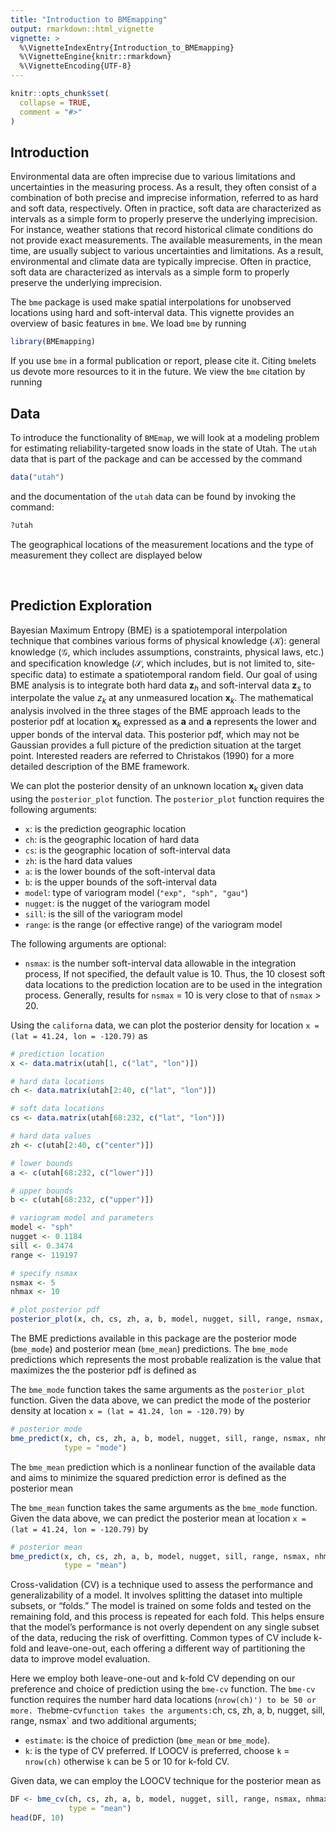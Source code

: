 ```yaml
---
title: "Introduction to BMEmapping"
output: rmarkdown::html_vignette
vignette: >
  %\VignetteIndexEntry{Introduction_to_BMEmapping}
  %\VignetteEngine{knitr::rmarkdown}
  %\VignetteEncoding{UTF-8}
---
```


```r
knitr::opts_chunk$set(
  collapse = TRUE,
  comment = "#>"
)
```

## Introduction

Environmental data are often imprecise due to various limitations and uncertainties in the measuring process. As a result, they often consist of a combination of both precise and imprecise information, referred to as hard and soft data, respectively. Often in practice, soft data are characterized as intervals as a simple form to properly preserve the underlying imprecision. For instance, weather stations that record historical climate conditions do not provide exact measurements. The available measurements, in the mean time, are usually subject to various uncertainties and limitations. As a result, environmental and climate data are typically imprecise. Often in practice, soft data are characterized as intervals as a simple form to properly preserve the underlying imprecision. 

The `bme` package is used make spatial interpolations for unobserved locations using hard and soft-interval data. This vignette provides an overview of basic features in `bme`. We load `bme` by running

```r
library(BMEmapping)
```

If you use `bme` in a formal publication or report, please cite it. Citing `bme`lets us devote more resources to it in the future. We view the `bme` citation by running



## Data

To introduce the functionality of `BMEmap`, we will look at a modeling problem for estimating reliability-targeted snow loads in the state of Utah. The `utah` data that is part of the package and can be accessed by the command

```r
data("utah")
```
and the documentation of the `utah` data can be found by invoking the command:

```r
?utah
```


The geographical locations of the measurement locations and the type of measurement they collect are displayed below

$~$
  
## Prediction Exploration
  
Bayesian Maximum Entropy (BME) is a spatiotemporal interpolation technique that combines various forms of physical knowledge ($\mathcal{K}$): general knowledge ($\mathcal{G}$, which includes assumptions, constraints, physical laws, etc.) and specification knowledge ($\mathcal{S}$, which includes, but is not limited to, site-specific data) to estimate a spatiotemporal random field. Our goal of using BME analysis is to integrate both hard data $\boldsymbol{z}_h$ and soft-interval data $\boldsymbol{z}_s$ to interpolate the value $z_k$ at any unmeasured location $\boldsymbol{x}_k$. The mathematical analysis involved in the three stages of the BME approach leads to the posterior pdf at location $\boldsymbol{x}_k$ expressed as
\begin{equation}\label{E7}
f_{\mathcal{K}}(z_k) = A^{-1} \int^{\boldsymbol{b}}_{\boldsymbol{a}} f_\mathcal{G} (\boldsymbol{z}_s | \boldsymbol{z}_h, z_k) d\boldsymbol{z}_s  f_\mathcal{G} (\boldsymbol{z}_h, z_k),
\end{equation}
$\boldsymbol{a}$ and $\boldsymbol{a}$ represents the lower and upper bonds of the interval data.
This posterior pdf, which may not be Gaussian provides a full picture of the prediction situation at the target point. Interested readers are referred to Christakos (1990) for a more detailed description of the BME framework.

We can plot the posterior density of an unknown location $\boldsymbol{x}_k$ given data using the `posterior_plot` function. The `posterior_plot` function requires the following arguments:
  
* `x`: is the prediction geographic location
* `ch`: is the geographic location of hard data
* `cs`: is the geographic location of soft-interval data
* `zh`: is the hard data values
* `a`: is the lower bounds of the soft-interval data 
* `b`: is the upper bounds of the soft-interval data 
* `model`: type of variogram model (`"exp", "sph", "gau"`)
* `nugget`: is the nugget of the variogram model
* `sill`: is the sill of the variogram model 
* `range`: is the range (or effective range) of the variogram model 

The following arguments are optional:
  
* `nsmax`: is the number soft-interval data allowable in the integration process, If not specified, the default value is 10. Thus, the 10 closest soft data locations to the prediction location are to be used in the integration process. Generally, results for `nsmax` = 10 is very close to that of `nsmax` > 20.

Using the `californa` data, we can plot the posterior density for location `x = (lat = 41.24, lon = -120.79)` as

```r
# prediction location
x <- data.matrix(utah[1, c("lat", "lon")]) 

# hard data locations
ch <- data.matrix(utah[2:40, c("lat", "lon")]) 

# soft data locations
cs <- data.matrix(utah[68:232, c("lat", "lon")])  

# hard data values
zh <- c(utah[2:40, c("center")])

# lower bounds
a <- c(utah[68:232, c("lower")]) 

# upper bounds
b <- c(utah[68:232, c("upper")]) 

# variogram model and parameters
model <- "sph"
nugget <- 0.1184
sill <- 0.3474
range <- 119197

# specify nsmax
nsmax <- 5
nhmax <- 10

# plot posterior pdf
posterior_plot(x, ch, cs, zh, a, b, model, nugget, sill, range, nsmax, nhmax)
```


The BME predictions available in this package are the posterior mode (`bme_mode`) and posterior mean (`bme_mean`) predictions. The `bme_mode` predictions which represents the most probable realization is the value that maximizes the the posterior pdf is defined as

\begin{equation}
\hat{z}_k = {arg}  \hspace{0.15em} {max} \hspace{0.2em} f_{\mathcal{K}}(z_k)
\end{equation}

The `bme_mode` function takes the same arguments as the `posterior_plot` function. Given the data above, we can predict the mode of the posterior density at location `x = (lat = 41.24, lon = -120.79)` by

```r
# posterior mode
bme_predict(x, ch, cs, zh, a, b, model, nugget, sill, range, nsmax, nhmax, 
            type = "mode")
```

The `bme_mean` prediction which is a nonlinear function of the available data and aims to minimize the squared prediction error is defined as the posterior mean  
\begin{equation}\label{eqn:post-mean}
\bar{z}_{k|\mathcal{K}} = \int z_k f_{\mathcal{K}}(z_k)d z_k, 
\end{equation}

The `bme_mean` function takes the same arguments as the `bme_mode` function. Given the data above, we can predict the posterior mean at location `x = (lat = 41.24, lon = -120.79)` by

```r
# posterior mean
bme_predict(x, ch, cs, zh, a, b, model, nugget, sill, range, nsmax, nhmax, 
            type = "mean")
```

Cross-validation (CV) is a technique used to assess the performance and generalizability of a model. It involves splitting the dataset into multiple subsets, or "folds." The model is trained on some folds and tested on the remaining fold, and this process is repeated for each fold. This helps ensure that the model's performance is not overly dependent on any single subset of the data, reducing the risk of overfitting. Common types of CV include k-fold and leave-one-out, each offering a different way of partitioning the data to improve model evaluation.

Here we employ both leave-one-out and k-fold CV depending on our preference and choice of prediction using the `bme-cv` function. The `bme-cv` function requires the number hard data locations (`nrow(ch)') to be 50 or more. The `bme-cv` function takes the arguments: `ch, cs, zh, a, b, nugget, sill, range, nsmax` and two additional arguments;

* `estimate`: is the choice of prediction (`bme_mean` or `bme_mode`).
* `k`: is the type of CV preferred. If LOOCV is preferred, choose `k` = `nrow(ch)` otherwise `k` can be 5 or 10 for k-fold CV. 

Given data, we can employ the LOOCV technique for the posterior mean as
```r
DF <- bme_cv(ch, cs, zh, a, b, model, nugget, sill, range, nsmax, nhmax, 
             type = "mean")
head(DF, 10)
```



